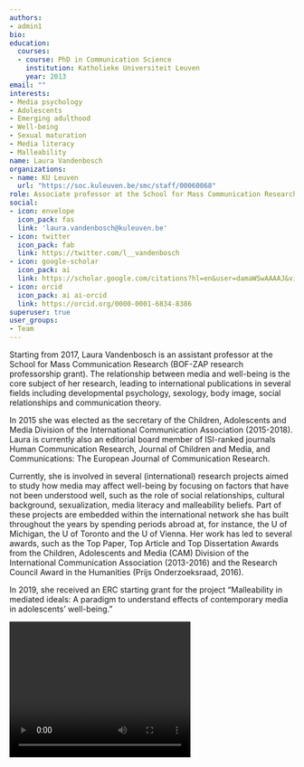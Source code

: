 ```yaml
---
authors:
- admin1
bio:
education:
  courses:
  - course: PhD in Communication Science
    institution: Katholieke Universiteit Leuven
    year: 2013
email: ""
interests:
- Media psychology
- Adolescents
- Emerging adulthood
- Well-being
- Sexual maturation 
- Media literacy
- Malleability
name: Laura Vandenbosch
organizations:
- name: KU Leuven
  url: "https://soc.kuleuven.be/smc/staff/00060068"
role: Associate professor at the School for Mass Communication Research
social:
- icon: envelope
  icon_pack: fas
  link: 'laura.vandenbosch@kuleuven.be'
- icon: twitter
  icon_pack: fab
  link: https://twitter.com/l__vandenbosch
- icon: google-scholar
  icon_pack: ai
  link: https://scholar.google.com/citations?hl=en&user=damaWSwAAAAJ&view_op=list_works&citft=1&email_for_op=LucaCarbone.LC%40gmail.com&gmla=AJsN-F7t2CYHHlWeJY3deewm-X4ZMmGIyZTX8n6I4B0oyaPhiurr6O2RUvipMX5kj9NwSv5kCHA2iTvFV4Mkw7GA0m9U2mBQIWHnywgqOTMUu29QbimAgPW-k6oqxRFTvedMc-D8SrQc4AFyq6LA87ar4PJhZDpsA_B1-Z4uS742VbL1rEjrScyqh32yVBuYH_9IQXpNhLYqxWzdcpTOOOCxzpH6y9I_rk1ygE4T84JbQJD0nAO6CnsJZ1xjg5s4r59O_87gwvRR
- icon: orcid
  icon_pack: ai ai-orcid
  link: https://orcid.org/0000-0001-6834-8386
superuser: true
user_groups:
- Team
---
```


Starting from 2017, Laura Vandenbosch is an assistant professor at the School for Mass Communication Research (BOF-ZAP research professorship grant). The relationship between media and well-being is the core subject of her research, leading to international publications in several fields including developmental psychology, sexology, body image, social relationships and communication theory.

In 2015 she was elected as the secretary of the Children, Adolescents and Media Division of the International Communication Association (2015-2018). Laura is currently also an editorial board member of ISI-ranked journals Human Communication Research, Journal of Children and Media, and Communications: The European Journal of Communication Research.

Currently, she is involved in several (international) research projects aimed to study how media may affect well-being by focusing on factors that have not been understood well, such as the role of social relationships, cultural background, sexualization, media literacy and malleability beliefs. Part of these projects are embedded within the international network she has built throughout the years by spending periods abroad at, for instance, the U of Michigan, the U of Toronto and the U of Vienna. Her work has led to several awards, such as the Top Paper, Top Article and Top Dissertation Awards from the Children, Adolescents and Media (CAM) Division of the International Communication Association (2013-2016) and the Research Council Award in the Humanities (Prijs Onderzoeksraad, 2016).

In 2019, she received an ERC starting grant for the project “Malleability in mediated ideals: A paradigm to understand effects of contemporary media in adolescents’ well-being.”

<video width="320" height="240" controls>
  <source src="LV.mp4" type="video/mp4">
</video>